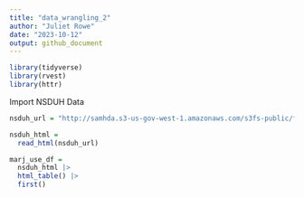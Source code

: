 ```yaml
---
title: "data_wrangling_2"
author: "Juliet Rowe"
date: "2023-10-12"
output: github_document
---
```



```r
library(tidyverse)
library(rvest)
library(httr)

```


Import NSDUH Data

```r
nsduh_url = "http://samhda.s3-us-gov-west-1.amazonaws.com/s3fs-public/field-uploads/2k15StateFiles/NSDUHsaeShortTermCHG2015.htm"

nsduh_html = 
  read_html(nsduh_url)
```


```r
marj_use_df = 
  nsduh_html |>
  html_table() |>
  first()
```


